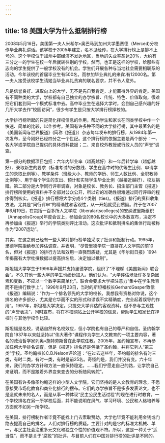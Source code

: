 ```yaml
---
---
---
```

title: 18 美国大学为什么抵制排行榜
---




2008年5月16日，美国第一夫人米希尔•奥巴马到加州大学墨赛德（Merced)分校作毕业典礼讲话。该学校于2005年建立，名不见经传，在大学排行榜上是排不上号的。这个学校位于加州中部经济不发达地区，当地的失业率髙达20%，大约有三分之一的学生在校一年后就转往别的学校。然而，也正是这样的学校，给那些有志向的学生提供了一般学校没有的机会。学生们开展各种与当地社会需要相联系的活动。今年该校的首届毕业生有500名，而参加毕业典礼的来宾.有12000名。第一夫人接受该校学生请她当毕业典礼贵宾的联名要求，并不令人意外。

凡是信誉良好、进取向上的大学，无不是先自我肯定，才能贏得外界的肯定。美国有不同种类的大学，学校都有自己独立的办学宗旨、传统、特色、价值取向，很难把它们套到同一个模式标准中去。高中毕业生在选择大学时，会到自己感兴趣的好几所大学去作“校园访问”，很少有学生是只按大学排行榜择校的。

大学排行榜所起的只是简化择校信息的作用，帮助学生和家长在同类学校中作一个快速、简单的比较，以作参考。美国有许多种不同的大学排行榜，其中最著名的是《美国新闻与世界报道》(简称《报道》）杂志每年发布的排行榜，从1984年第一次发布，至今刚好已经四分之一个世纪。这个排行榜的依据主要是两个部分：一、各大学或学院自己提供的具体资料数据；二、来自校外教授或行政人员的“声誉”调查。

第一部分的数据项目包括：六年内毕业率（越髙越好）和一年后转学率（越低越好）、录取新生的要求（标准考试的分数线、学生在高中时的优等生比例、申请学生的录取比例等）、教学条件（班级大小、教师的学历、师生人数比例、全职教师比例等）、用于每个学生的支出、预计和实际学生毕业比例（越接近越好）、校友捐赠。第二部分是大学同行评审调查，对象是校长、教务长、招生部门主管《报道》排行榜所使用的资料并不全部对公众公开，所以它的准确性很难逋过同行评审的程序得到核实。《报道》排行榜将大学分成4个类别（ties)。《报道》排行的资料收集方法，尤其是“同行评审”的精确性和客观性，从一开始就受到质疑。终于在2007年6月19日，在包括一百多所人文学院（liberalartscolleges)的安纳波里斯组织（AnnapolisGroup)年度会议上，参加会议的80名校长中的大多数宣布，决定不再参加由《报道》举行的学院类别评比活动。这次批评和抵制排名的集体行动被称作为“2007运动”。

其实，在这之前已经有一些大学对排行榜单独采取了批评和抵制行动。1995年，里德学院拒绝参加评估调查，并表明，“尽管里德学院一直排在人文学院的前10名，但对《报道》的排行方法和效用一直强烈质疑，尤其是《华尔街日报》1994年揭露有大学杜撰数据以提高排名后，决定加以抵制”。

斯坦福大学学生于1996年声援并支持里德学院，组织了“不理睬《美国新闻》联合会”。不久其他一些大学的学生也纷纷加入。他们认为，“大学评估涉及许多复杂因素和变数，不应以一个数字来简单化”。联合会要求大学把注意力“集中在学生教育而不是排行数字上”。1996年9月23日，当时的斯坦福校长GerhardGasper致信《报道》编辑说：“作为一个排名领先的大学的校长，我想我有资格对你说，这个排名的许多部分，尤其是它华而不实的形式和谬误不实精确度，完全起着误导的作用”。1997年，斯坦福大学决定，只提交大学评估的客观资料，但不参与主观性的“声誉表决”，同时宣布，将在本校网站上公开学校的信息，帮助学生和家长在择校时与其他学校作比较。

斯坦福是名校，说话自然有名校效应，但小学院也有自己的尊严和自信。圣约翰学院自1937年以来就坚持以“伟大著作”课程作为学生人文教育的一项主要内容，著名的政治哲学家列奥•施特劳斯曾在此学院任教。2005年，圣约翰宣布，不再参加任何大学排名调査，但是《报道》排名还是包括了圣约翰，并将它列人“第三类”学校。圣约翰校长C.B.Nelson评论道：“在过去这些年，圣约翰的排名有时三类，有时二类，有时一类，有时是前25名。奇怪的是，我们并没有变。六十年来，我们的办学方针和方法一直保持稳定。……我们宁愿走自己的路，让学院自己来证明，而不是踉着外界变来变去的分析随风转舵”。

在美国有许多像圣约翰这样的小型人文学院，它们坚持的是人文教育的理念，不愿意接受市场化教育和商业化排行的摆布。它们的办学宗旨不是多多发表论文，也不是造就未来的名人，而是从事一种体现“民主公民生活过程”的现在进行时教育。一个学校排名在另一所学校后面，并不能说明在风气、学习环境、公民和人格培养等方面就不如另一所学校。

在美国，排行榜制作者毕竟不能找上门去索取赞助，大学也毕竟不能利用金钱或门路去提高自己的排名。人们对排行榜的质疑，主要针对的是它的标准太机械、单一，与民主社会注重多元文化和独立个性的价值观不符。所以，这是一种关于“适当性”，而不是关于“腐败”的批评，与目前人们在中国对排行榜的批评是不同的。